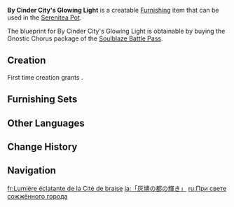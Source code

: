 {{Furnishing Infobox
|id             = 374620
|image          = Item By Cinder City's Glowing Light.png
|category       = Landscape
|subcategory    = Large Object
|quality        = 4
|adeptal_energy = 90
|load           = 210
|reduced_load   = 210
|description    = A finely crafted stone model, said to have been carved in imitation of a [[Tutorial/Radiant Pillars|mysterious pillar]] within the [[Core of Chu'ulel]]. A luminous tetrahedron floats at its center, a creation of [[Tubby]]'s adeptal power. While it lacks the original's miraculous ability to purge [[Abyss]]al defilement, it radiates a heartwarming glow nevertheless.<br>Just as the Abyss's filth is but a transient blight, so too will the pillar's light shine forth once more. Do not let temporary setbacks defeat you, for such is the path that every adventurer must tread.
|blueprint      = [[Battle Pass/Soulblaze|Soulblaze]] Battle Pass: Gnostic Chorus
|battlepass     = Soulblaze
}}
'''By Cinder City's Glowing Light''' is a creatable [[Furnishing]] item that can be used in the [[Serenitea Pot]].

The blueprint for By Cinder City's Glowing Light is obtainable by buying the Gnostic Chorus package of the [[Battle Pass/Soulblaze|Soulblaze Battle Pass]].

==Creation==
First time creation grants {{Item|Trust|24|x=90}}.
{{Recipe
|type = Creation
|time = 16h
|Iron Chunk = 6
|White Iron Chunk = 10
|sort = Iron Chunk;White Iron Chunk
}}

==Furnishing Sets==
{{Craft Usage}}

==Other Languages==
{{Other Languages
|en       = By Cinder City's Glowing Light
|zhs      = 「烬城的辉光」
|zhs_rm   = 
|zht      = 「燼城的輝光」
|zht_rm   = 
|zh_tl    = 
|ja       = 「灰燼の都の輝き」
|ja_rm    = "Kaijin no Miyako no Kagayaki"
|ja_tl    = "Radiance of the Capital of Ashes"
|ko       = 「잿더미성의 찬란한 빛」
|ko_tl    = 
|es       = Resplandor de la Ciudad de las Cenizas
|es_tl    = Radiance of the City of Ashes
|fr       = Lumière éclatante de la Cité de braise
|fr_tl    = Ember City's Glowing Light
|ru       = При свете сожжённого города
|ru_tl    = 
|th       = "แสงจรัสจากเมือง Cinder"
|th_rm    = 
|th_tl    = 
|vi       = Ánh Sáng Thành Tro Tàn
|vi_tl    = 
|de       = „Beim glühenden Licht der aschenen Stadt“
|de_tl    = "By the Ashen City's Glowing Light"
|id       = Cahaya Bersinar Kota Bara
|id_tl    = 
|pt       = "Brilho da Cidade Incandescente"
|pt_tl    = 
|tr       = Kül Şehir'in Parlak Işığı
|tr_tl    = 
|it       = Sotto la luce della Città di cenere
|it_tl    = 
}}

==Change History==
{{Change History|5.3}}

==Navigation==
{{Furnishing Navbox|exterior}}

[[fr:Lumière éclatante de la Cité de braise]]
[[ja:「灰燼の都の輝き」]]
[[ru:При свете сожжённого города]]